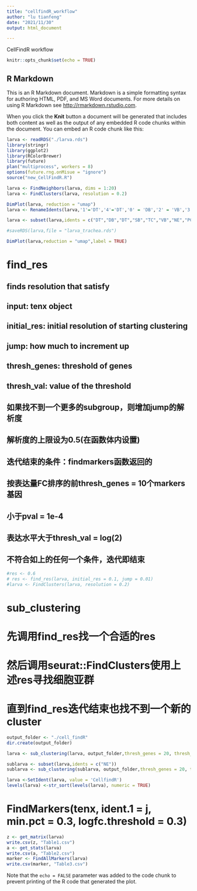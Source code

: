 ```yaml
---
title: "cellfindR_workflow"
author: "lu tianfeng"
date: "2021/11/30"
output: html_document

---
```


CellFindR workflow

```r
knitr::opts_chunk$set(echo = TRUE)
```


## R Markdown

This is an R Markdown document. Markdown is a simple formatting syntax for authoring HTML, PDF, and MS Word documents. For more details on using R Markdown see <http://rmarkdown.rstudio.com>.

When you click the **Knit** button a document will be generated that includes both content as well as the output of any embedded R code chunks within the document. You can embed an R code chunk like this:

```r
larva <- readRDS("./larva.rds")
library(stringr)
library(ggplot2)
library(RColorBrewer)
library(future)
plan("multiprocess", workers = 8)
options(future.rng.onMisue = "ignore")
source("new_CellFindR.R")

larva <- FindNeighbors(larva, dims = 1:20)
larva <- FindClusters(larva, resolution = 0.2)

DimPlot(larva, reduction = "umap")
larva <- RenameIdents(larva,'1'='DT','4'='DT','0' = 'DB','2' = 'VB','3' = "SB",'5' = "TC",'6' = "VB",'8' = "PC",'7' = "Unannotated",'9' = "TC",'10' = "FB",'11' = "NE",'12' = "carcass",'13' = "FB",'14' = "SG",'15' = "CB")

larva <- subset(larva,idents = c("DT","DB","DT","SB","TC","VB","NE","PC"),invert  = FALSE)

#saveRDS(larva,file = "larva_trachea.rds")

DimPlot(larva,reduction = "umap",label = TRUE)
```

# find_res
## finds resolution that satisfy
## input: tenx object
## initial_res: initial resolution of starting clustering
## jump: how much to increment up 
## thresh_genes: threshold of genes
## thresh_val: value of the threshold
## 如果找不到一个更多的subgroup，则增加jump的解析度
## 解析度的上限设为0.5(在函数体内设置)
## 迭代结束的条件：findmarkers函数返回的
## 按表达量FC排序的前thresh_genes = 10个markers基因
## 小于pval = 1e-4
## 表达水平大于thresh_val = log(2)
## 不符合如上的任何一个条件，迭代即结束

```r
#res <- 0.6
# res <- find_res(larva, initial_res = 0.1, jump = 0.01)
#larva <- FindClusters(larva, resolution = 0.2)
```

# sub_clustering
# 先调用find_res找一个合适的res
# 然后调用seurat::FindClusters使用上述res寻找细胞亚群
# 直到find_res迭代结束也找不到一个新的cluster
```r
output_folder <- "./cell_findR"
dir.create(output_folder)

larva <- sub_clustering(larva, output_folder,thresh_genes = 20, thresh_val = 0.8, pval = 1e-4)

sublarva <- subset(larva,idents = c("NE"))
sublarva <- sub_clustering(sublarva, output_folder,thresh_genes = 20, thresh_val = 0.8, pval = 1e-4)

larva <-SetIdent(larva, value = 'CellfindR')
levels(larva) <-str_sort(levels(larva), numeric = TRUE)
```

#  FindMarkers(tenx, ident.1 = j, min.pct = 0.3, logfc.threshold = 0.3)
```r
z <- get_matrix(larva)
write.csv(z, "Table1.csv")
a <- get_stats(larva)
write.csv(a, "Table2.csv")
marker <- FindAllMarkers(larva)
write.csv(marker, "Table3.csv")
```

Note that the `echo = FALSE` parameter was added to the code chunk to prevent printing of the R code that generated the plot.
